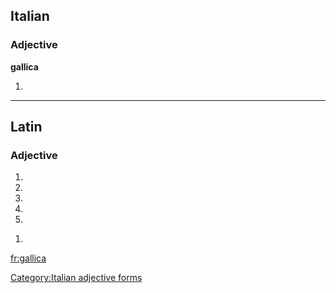 ==Italian==

===Adjective===
'''gallica''' {{f}}

# {{feminine of|gallico|lang=it}}

[[Category:Italian adjective forms]]

----

==Latin==

===Adjective===
{{la-adj-form|gallica}}

# {{inflection of|gallicus|gallicus|nom|f|s|lang=la}}
# {{inflection of|gallicus|gallicus|nom|n|p|lang=la}}
# {{inflection of|gallicus|gallicus|acc|n|p|lang=la}}
# {{inflection of|gallicus|gallicus|voc|f|s|lang=la}}
# {{inflection of|gallicus|gallicus|voc|n|p|lang=la}}

{{la-adj-form|gallicā}}

# {{inflection of|gallicus|gallicus|abl|f|s|lang=la}}


[[fr:gallica]]
